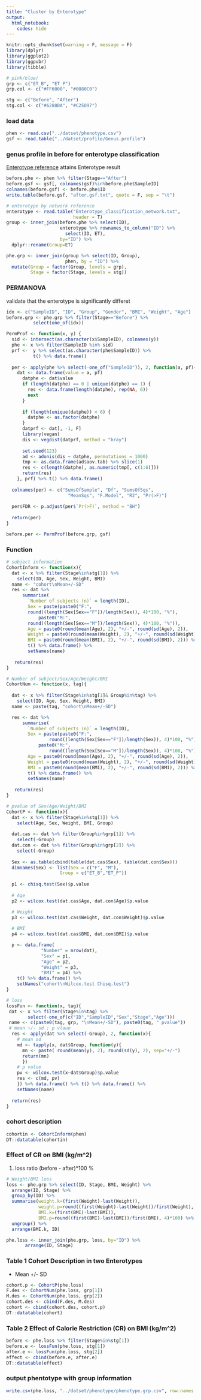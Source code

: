 ---
title: "Cluster by Enterotype"
output: 
  html_notebook:
    codes: hide
---

```{r setup, include=FALSE}
knitr::opts_chunk$set(warning = F, message = F)
library(dplyr)
library(ggplot2)
library(ggpubr)
library(tibble)

# pink/blue/
grp <- c("ET_B", "ET_P")
grp.col <- c("#FF6000", "#0080C0")

stg <- c("Before", "After")
stg.col <- c("#6288BA", "#C25D97")
```

### load data
```{r}
phen <- read.csv("../datset/phenotype.csv")
gsf <- read.table("../datset/profile/Genus.profile")
```

### genus profile in before for  enterotype classification 
[Enterotype reference](http://enterotypes.org/) attains Enterotype result
```{r}
before.phe <- phen %>% filter(Stage=="After")
before.gsf <- gsf[, colnames(gsf)%in%before.phe$SampleID]
colnames(before.gsf) <- before.phe$ID
write.table(before.gsf, "after.gsf.txt", quote = F, sep = "\t")

# enterotype by network reference
enterotype <- read.table("Enterotype_classification_network.txt",
                         header = T)
group <- inner_join(before.phe %>% select(ID),
                    enterotype %>% rownames_to_column("ID") %>%
                      select(ID, ET),
                    by="ID") %>% 
  dplyr::rename(Group=ET)

phe.grp <- inner_join(group %>% select(ID, Group), 
                      phen, by = "ID") %>%
  mutate(Group = factor(Group, levels = grp),
         Stage = factor(Stage, levels = stg))

```

### PERMANOVA 

validate that the enterotype is significantly differet
```{r}
idx <- c("SampleID", "ID", "Group", "Gender", "BMI", "Weight", "Age")
before.grp <- phe.grp %>% filter(Stage=="Before") %>% 
          select(one_of(idx))

PermProf <- function(x, y) {
  sid <- intersect(as.character(x$SampleID), colnames(y)) 
  phe <- x %>% filter(SampleID %in% sid) 
  prf <-  y %>% select(as.character(phe$SampleID)) %>%
          t() %>% data.frame()
  
  per <- apply(phe %>% select(-one_of("SampleID")), 2, function(a, pf){
    dat <- data.frame(value = a, pf)
      datphe <- dat$value
      if (length(datphe) == 0 | unique(datphe) == 1) {
        res <- data.frame(length(datphe), rep(NA, 6))
        next
      }
      
      if (length(unique(datphe)) < 6) {
        datphe <- as.factor(datphe)
      } 
      datprf <- dat[, -1, F] 
      library(vegan)
      dis <- vegdist(datprf, method = "bray")
      
      set.seed(123)
      ad <- adonis(dis ~ datphe, permutations = 1000)
      tmp <- as.data.frame(ad$aov.tab) %>% slice(1)
      res <- c(length(datphe), as.numeric(tmp[, c(1:6)]))
      return(res)
    }, prf) %>% t() %>% data.frame()
    
  colnames(per) <- c("SumsOfSample", "Df", "SumsOfSqs", 
                       "MeanSqs", "F.Model", "R2", "Pr(>F)")
  
  per$FDR <- p.adjust(per$`Pr(>F)`, method = "BH")
  
  return(per)
}

before.per <- PermProf(before.grp, gsf)
```


### Function 
```{r}
# subject information
CohortInform <- function(x){
  dat <- x %>% filter(Stage%in%stg[1]) %>% 
    select(ID, Age, Sex, Weight, BMI)
  name <- "cohort\nMean+/-SD"
  res <- dat %>% 
      summarise(
        `Number of subjects (n)` = length(ID),
        Sex = paste(paste0("F:", 
        round((length(Sex[Sex=="F"])/length(Sex)), 4)*100, "%"),
            paste0("M:", 
        round((length(Sex[Sex=="M"])/length(Sex)), 4)*100, "%")), 
        Age = paste0(round(mean(Age), 2), "+/-", round(sd(Age), 2)),
        Weight = paste0(round(mean(Weight), 2), "+/-", round(sd(Weight), 2)),
        BMI = paste0(round(mean(BMI), 2), "+/-", round(sd(BMI), 2))) %>% 
        t() %>% data.frame() %>% 
        setNames(name)
    
   return(res)
}

# Number of subject/Sex/Age/Weight/BMI
CohortNum <- function(x, tag){
 
  dat <- x %>% filter(Stage%in%stg[1]& Group%in%tag) %>% 
    select(ID, Age, Sex, Weight, BMI)
  name <- paste(tag, "cohort\nMean+/-SD")

  res <- dat %>% 
      summarise(
        `Number of subjects (n)` = length(ID),
        Sex = paste(paste0("F:", 
                round((length(Sex[Sex=="F"])/length(Sex)), 4)*100, "%"),
            paste0("M:", 
                round((length(Sex[Sex=="M"])/length(Sex)), 4)*100, "%")), 
        Age = paste0(round(mean(Age), 2), "+/-", round(sd(Age), 2)),
        Weight = paste0(round(mean(Weight), 2), "+/-", round(sd(Weight), 2)),
        BMI = paste0(round(mean(BMI), 2), "+/-", round(sd(BMI), 2))) %>% 
        t() %>% data.frame() %>% 
        setNames(name)
    
   return(res)
}

# pvalue of Sex/Age/Weight/BMI
CohortP <- function(x){
  dat <- x %>% filter(Stage%in%stg[1]) %>% 
    select(Age, Sex, Weight, BMI, Group)
  
  dat.cas <- dat %>% filter(Group%in%grp[1]) %>%
    select(-Group)
  dat.con <- dat %>% filter(Group%in%grp[2]) %>%
    select(-Group)
  
  Sex <- as.table(cbind(table(dat.cas$Sex), table(dat.con$Sex)))
  dimnames(Sex) <- list(Sex = c("F", "M"),
                    Group = c("ET_B","ET_P"))
    
  p1 <- chisq.test(Sex)$p.value
  
  # Age
  p2 <- wilcox.test(dat.cas$Age, dat.con$Age)$p.value

  # Weight
  p3 <- wilcox.test(dat.cas$Weight, dat.con$Weight)$p.value
  
  # BMI
  p4 <- wilcox.test(dat.cas$BMI, dat.con$BMI)$p.value

  p <- data.frame(
             "Number" = nrow(dat),
             "Sex" = p1, 
             "Age" = p2, 
             "Weight" = p3, 
             "BMI" = p4) %>% 
    t() %>% data.frame() %>%
    setNames("cohort\nWilcox.test Chisq.test")
}

# loss
lossFun <- function(x, tag){
 dat <- x %>% filter(Stage%in%tag) %>% 
        select(-one_of(c("ID","SampleID","Sex","Stage","Age")))  
 name <- c(paste0(tag, grp, "\nMean+/-SD"), paste0(tag, " pvalue"))
 # mean +/- sd ; p vlaue 
  res <- apply(dat %>% select(-Group), 2, function(x){
    # mean sd
    md <- tapply(x, dat$Group, function(y){
      mn <- paste( round(mean(y), 2), round(sd(y), 2), sep="+/-")
      return(mn)
      })
    # p value 
    pv <- wilcox.test(x~dat$Group)$p.value
    res <- c(md, pv)
    }) %>% data.frame() %>% t() %>% data.frame() %>% 
    setNames(name) 
  
  return(res)
}
```

### cohort description 
```{r}
cohortin <- CohortInform(phen)
DT::datatable(cohortin)
```

### Effect of CR on BMI (kg/m^2)

1. loss ratio  (before - after)*100 %
```{r, fig.width=4, fig.height=5}
# Weight/BMI loss   
loss <- phe.grp %>% select(ID, Stage, BMI, Weight) %>% 
  arrange(ID, Stage) %>% 
  group_by(ID) %>% 
  summarise(weight.k=(first(Weight)-last(Weight)),
            weight.p=round((first(Weight)-last(Weight))/first(Weight), 4)*100,
            BMI.k=(first(BMI)-last(BMI)),
            BMI.p=round((first(BMI)-last(BMI))/first(BMI), 4)*100) %>%
  ungroup() %>%
  arrange(BMI.k, ID)

phe.loss <- inner_join(phe.grp, loss, by="ID") %>% 
       arrange(ID, Stage) 
```


### Table 1 Cohort Description in two Enterotypes

 * Mean +/- SD 

```{r}
cohort.p <- CohortP(phe.loss) 
F.des <- CohortNum(phe.loss, grp[1])
M.des <- CohortNum(phe.loss, grp[2])
cohort.des <- cbind(F.des, M.des)
cohort <- cbind(cohort.des, cohort.p)
DT::datatable(cohort)
```

### Table 2 Effect of Calorie Restriction (CR) on BMI (kg/m^2)
```{r}
before <- phe.loss %>% filter(Stage%in%stg[1])
before.e <- lossFun(phe.loss, stg[1])
after.e <- lossFun(phe.loss, stg[2])
effect <- cbind(before.e, after.e)
DT::datatable(effect)
```

### output phentotype with group information
```{r}
write.csv(phe.loss, "../datset/phenotype/phenotype.grp.csv", row.names = F)
```